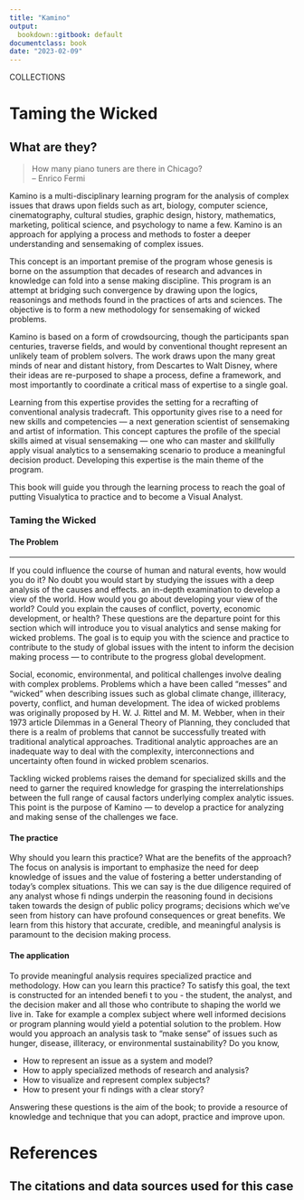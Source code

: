 ```yaml
---
title: "Kamino"
output:
  bookdown::gitbook: default
documentclass: book
date: "2023-02-09"
---
```


COLLECTIONS  

# Taming the Wicked
## What are they?

> How many piano tuners are there in Chicago?\
-- Enrico Fermi\

Kamino is a multi-disciplinary learning program for the analysis of complex issues that draws upon fields such as art, biology, computer science, cinematography, cultural studies, graphic design, history, mathematics, marketing, political science, and psychology to name a few. Kamino is an approach for applying a process and methods to foster a deeper understanding and sensemaking of complex issues.

This concept is an important premise of the program whose genesis is borne on the assumption that decades of research and advances in knowledge can fold into a sense making discipline. This program is an attempt at bridging such convergence by drawing upon the logics, reasonings and methods found in the practices of arts and sciences. The objective is to form a new methodology for sensemaking of wicked problems.

Kamino is based on a form of crowdsourcing, though the participants span centuries, traverse fields, and would by conventional thought represent an unlikely team of problem solvers. The work draws upon the many great minds of near and distant history, from Descartes to Walt Disney, where their ideas are re-purposed to shape a process, define a framework, and most importantly to coordinate a critical mass of expertise to a single goal.

Learning from this expertise provides the setting for a recrafting of conventional analysis tradecraft. This opportunity gives rise to a need for new skills and competencies — a next generation scientist of sensemaking and artist of information. This concept captures the profile of the special skills aimed at visual sensemaking — one who can master and skillfully apply visual analytics to a sensemaking scenario to produce a meaningful decision product. Developing this expertise is the main theme of the program. 

This book will guide you through the learning process to reach the goal of putting Visualytica to practice and to become a Visual Analyst.

### Taming the Wicked
#### The Problem

***

If you could influence the course of human and natural events, how would you do it? No doubt you would start by studying the issues with a deep analysis of the causes and effects. an in-depth examination to develop a view of the world. How would you go about developing your view of the world? Could you explain the causes of conflict, poverty, economic development, or health? These questions are the departure point for this section which will introduce you to visual analytics and sense making for wicked problems. The goal is to equip you with the science and practice to contribute to the study of global issues with the intent to inform the decision making process — to contribute to the progress global development.

Social, economic, environmental, and political challenges involve dealing with complex problems. Problems which a have been called “messes” and “wicked” when describing issues such as global climate change, illiteracy, poverty, conflict, and human development. The idea of wicked problems was originally proposed by H. W. J. Rittel and M. M. Webber, when in their 1973 article Dilemmas in a General Theory of Planning, they concluded that there is a realm of problems that cannot be successfully treated with traditional analytical approaches. Traditional analytic approaches are an inadequate way to deal with the complexity, interconnections and uncertainty often found in wicked problem scenarios.

Tackling wicked problems raises the demand for specialized skills and the need to garner the required knowledge for grasping the interrelationships between the full range of causal factors underlying complex analytic issues. This point is the purpose of Kamino — to develop a practice for analyzing and making sense of the challenges we face.

#### The practice

Why should you learn this practice? What are the benefits of the approach? The focus on analysis is important to emphasize the need for deep knowledge of issues and the value of fostering a better understanding of today’s complex situations. This we can say is the due diligence required of any analyst whose fi ndings underpin the reasoning found in decisions taken towards the design of public policy programs; decisions which we’ve seen from history can have profound consequences or great benefits. We learn from this history that accurate, credible, and meaningful analysis is paramount to the decision making process.


#### The application

To provide meaningful analysis requires specialized practice and methodology. How can you learn this practice? To satisfy this goal, the text is constructed for an intended benefi t to you - the student, the analyst, and the decision maker and all those who contribute to shaping the world we live in. Take for example a complex subject where well informed decisions or program planning would yield a potential solution to the problem. How would you approach an analysis task to “make sense” of issues such as hunger, disease, illiteracy, or environmental sustainability? Do you know,

* How to represent an issue as a system and model?
* How to apply specialized methods of research and analysis?
* How to visualize and represent complex subjects?
* How to present your fi ndings with a clear story?

Answering these questions is the aim of the book; to provide a resource of knowledge and technique that you can adopt, practice and improve upon.


# References
## The citations and data sources used for this case

